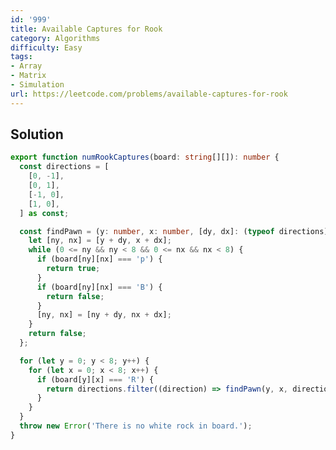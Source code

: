 ```yaml
---
id: '999'
title: Available Captures for Rook
category: Algorithms
difficulty: Easy
tags:
- Array
- Matrix
- Simulation
url: https://leetcode.com/problems/available-captures-for-rook
---
```


## Solution

```typescript filename="solution.ts" copy
export function numRookCaptures(board: string[][]): number {
  const directions = [
    [0, -1],
    [0, 1],
    [-1, 0],
    [1, 0],
  ] as const;

  const findPawn = (y: number, x: number, [dy, dx]: (typeof directions)[number]) => {
    let [ny, nx] = [y + dy, x + dx];
    while (0 <= ny && ny < 8 && 0 <= nx && nx < 8) {
      if (board[ny][nx] === 'p') {
        return true;
      }
      if (board[ny][nx] === 'B') {
        return false;
      }
      [ny, nx] = [ny + dy, nx + dx];
    }
    return false;
  };

  for (let y = 0; y < 8; y++) {
    for (let x = 0; x < 8; x++) {
      if (board[y][x] === 'R') {
        return directions.filter((direction) => findPawn(y, x, direction)).length;
      }
    }
  }
  throw new Error('There is no white rock in board.');
}
```

